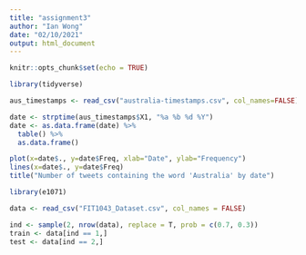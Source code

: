 ```yaml
---
title: "assignment3"
author: "Ian Wong"
date: "02/10/2021"
output: html_document
---
```


```r
knitr::opts_chunk$set(echo = TRUE)
```

```r
library(tidyverse)
```

```r
aus_timestamps <- read_csv("australia-timestamps.csv", col_names=FALSE)
```

```r
date <- strptime(aus_timestamps$X1, "%a %b %d %Y")
date <- as.data.frame(date) %>%
  table() %>%
  as.data.frame()
```

```r
plot(x=date$., y=date$Freq, xlab="Date", ylab="Frequency")
lines(x=date$., y=date$Freq)
title("Number of tweets containing the word 'Australia' by date")
```
```r
library(e1071)
```

```r
data <- read_csv("FIT1043_Dataset.csv", col_names = FALSE)
```

```r
ind <- sample(2, nrow(data), replace = T, prob = c(0.7, 0.3))
train <- data[ind == 1,]
test <- data[ind == 2,]
```




